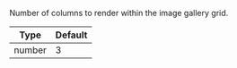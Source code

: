 Number of columns to render within the image gallery grid.

| Type | Default |
| - | - |
| number | 3 |